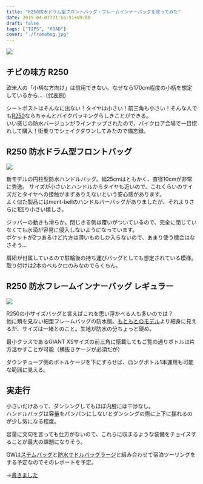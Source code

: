 ---
title: "R250防水ドラム型フロントバッグ・フレームインナーバッグを買ってみた"
date: 2019-04-07T21:55:51+09:00
draft: false
tags: ["TIPS", "ROAD"]
cover: "./framebag.jpg"
---

![ ](./framebag.jpg)

## チビの味方 R250

欧米人の「小柄な方向け」は信用できない。なぜなら170cm程度の小柄を想定しているから…（[代表例](http://www.tkcproductions.jp/?pid=102454600)）

シートポストはそんなに出ない！タイヤは小さい！前三角も小さい！そんな人でも[R250](https://amzn.to/2G4yzRT)ならちゃんとバイクパッキングらしきことができる。  
いい感じの防水バージョンがラインナップされたので、バイクロア会場で一目惚れして購入！街乗りでシェイクダウンしてみたので備忘録。

## R250 防水ドラム型フロントバッグ

![ ](./frontbag.jpg)

新モデルの円柱型防水ハンドルバッグ。幅25cmはともかく、直径10cmが非常に秀逸。
サイズが小さいとハンドルからタイヤも近いので、これくらいのサイズだとタイヤへの接触がまずありえないという安心感があります。  
よく似た製品にはmont-bellのハンドルバーバッグがありましたが、それよりさらに1回り小さい嬉しさ。

ジッパーの動きも滑らか。閉じきる側は覆いがついているので、完全に閉じていなくても水滴が容易に侵入しないようになっています。  
ポケットが2つあるけど片方は薄いものしか入らないので、あまり使う機会はなさそう…

肩紐が付属しているので駐輪後の持ち運びバッグとしても想定されている模様。  
取り付けは2本のベルクロのみなのでらくちん。

<Amzn asin="B07NLFZG6D">

## R250 防水フレームインナーバッグ レギュラー

![ ](./withwaterbottole.jpg)

R250の小サイズバッグと言えばこれを思い浮かべる人も多いのでは？  
他に類を見ない細型フレームバッグの防水版。[もともとのモデル](https://amzn.to/2U2Mzzc)より細身に見えるが、サイズは一緒とのこと。生地が防水の分ちょっと硬め。

最小クラスであるGIANT XSサイズの前三角に搭載してもご覧の通りボトルは片方活かすことが可能（横抜きケージが必須だが）

ダウンチューブ側のボトルケージを下にずらせば、ロングボトル1本運用も可能な範囲に見える。

## 実走行

小さいだけあって、ダンシングしてもほぼ内股には干渉なし。  
ハンドルバッグは容量をパンパンにしないとダンシングの際に上下に揺れるのが少し気になる程度。

容量に文句を言っても仕方がないので、これらに収まるような装備をチョイスすることが最大の課題になりそう。

GWは[ステムバッグ](https://amzn.to/2G29eqK)と[防水サドルバッグラージ](https://amzn.to/2G29ohQ)と組み合わせて宿泊ツーリングをする予定なのでそのレポートを予定。

→[書きました](/post/2019/05/small_bikepacking/)

<Amzn asin="B07NLFZG6D">

